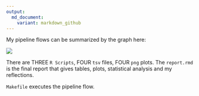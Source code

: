 ```yaml
---
output:
  md_document:
    variant: markdown_github
---
```



My pipeline flows can be summarized by the graph here:

![](pipe.png)


There are THREE `R Scripts`, FOUR `tsv` files, FOUR `png` plots. 
 The `report.rmd` is the final report that gives tables, plots, statistical analysis and my reflections. 
 
`Makefile` executes the pipeline flow.